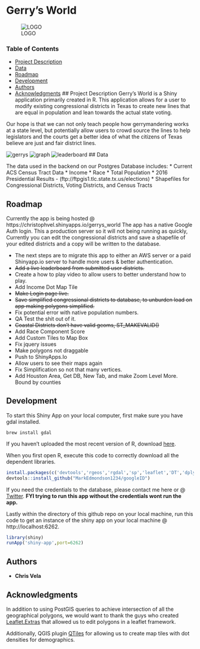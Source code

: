 # Gerry's World
![LOGO](shiny-app/img/logo.png?raw=true)

### Table of Contents
- [Project Description](#project-description)
- [Data](#data)
- [Roadmap](#roadmap)
- [Development](#development)
- [Authors](#authors)
- [Acknowledgments](#acknowledgments)
## Project Description
Gerry's World is a Shiny application primarily created in R. This application allows for a user to modify existing congressional districts in Texas to create new lines that are equal in population and lean towards the actual state voting. 

Our hope is that we can not only teach people how gerrymandering works at a state level, but potentially allow users to crowd source the lines to help legislators and the courts get a better idea of what the citizens of Texas believe are just and fair district lines. 

![gerrys](shiny-app/img/gerrys_world.png?raw=true)
![graph](shiny-app/img/graph.png?raw=true)
![leaderboard](shiny-app/img/leaderboard.png?raw=true)
## Data

The data used in the backend on our Postgres Database includes:
* Current ACS Census Tract Data 
	* Income
	* Race
	* Total Population
* 2016 Presidential Results - (ftp://ftpgis1.tlc.state.tx.us/elections)
* Shapefiles for Congressional Districts, Voting Districts, and Census Tracts

## Roadmap
Currently the app is being hosted @ https://christophvel.shinyapps.io/gerrys_world
The app has a native Google Auth login. This a production server so it will not being running as quickly, Currently you can edit the congressional districts and save a shapefile of your edited districts and a copy will be written to the database. 

* The next steps are to migrate this app to either an AWS server or a paid Shinyapp.io server to handle more users & better authentication.
* ~~Add a live leaderboard from submitted user districts.~~
* Create a how to play video to allow users to better understand how to play. 
* Add Income Dot Map Tile
* ~~Make Login page live.~~
* ~~Save simplified congressional districts to database, to unburden load on app making polygons simplified.~~ 
* Fix potential error with native population numbers. 
* QA Test the shit out of it. 
* ~~Coastal Districts don't have valid geoms, ST_MAKEVALID()~~
* Add Race Component Score
* Add Custom Tiles to Map Box
* Fix jquery issues
* Make polygons not draggable
* Push to ShinyApps.Io
* Allow users to see their maps again
* Fix Simplification so not that many vertices. 
* Add Houston Area, Get DB, New Tab, and make Zoom Level More. Bound by counties

## Development
To start this Shiny App on your local computer, first make sure you have gdal installed.
```
brew install gdal
```
If you haven't uploaded the most recent version of R, download [here](https://cran.r-project.org/). 

When you first open R, execute this code to correctly download all the dependent libraries. 
```R 
install.packages(c('devtools','rgeos','rgdal','sp','leaflet','DT','dplyr','RPostgreSQL','DBI','shinythemes','shiny','highcharter','googleAuthR','data.table','rpostgis','rmapshaper','leaflet.extras','RJSONIO','geojsonio','shinyjs'),dependencies=T)
devtools::install_github("MarkEdmondson1234/googleID")
```
If you need the credentials to the database, please contact me here or @ [Twitter](https://www.twitter.com/velaraptor). 
**FYI trying to run this app without the credentials wont run the app.**

Lastly within the directory of this github repo on your local machine, run this code to get an instance of the shiny app on your local machine @ http://localhost:6262.

```R 
library(shiny)
runApp('shiny-app',port=6262)
```
## Authors 
* **Chris Vela**

## Acknowledgments
In addition to using PostGIS queries to achieve intersection of all the geographical polygons, we would want to thank the guys who created [Leaflet.Extras](https://github.com/bhaskarvk/leaflet.extras) that allowed us to edit polygons in a leaflet framework. 

Additionally, QGIS plugin [QTiles](https://github.com/nextgis/QTiles) for allowing us to create map tiles with dot densities for demographics. 
